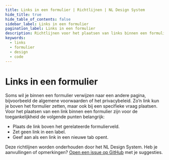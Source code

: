 ```yaml
---
title: Links in een formulier | Richtlijnen | NL Design System
hide_title: true
hide_table_of_contents: false
sidebar_label: Links in een formulier
pagination_label: Links in een formulier
description: Richtlijnen voor het plaatsen van links binnen een formulier.
keywords:
  - links
  - formulier
  - design
  - code
---
```


<!-- @license CC0-1.0 -->


# Links in een formulier

Soms wil je binnen een formulier verwijzen naar een andere pagina, bijvoorbeeld de algemene voorwaarden of het privacybeleid. Zo’n link kun je boven het formulier zetten, maar ook bij een specifieke vraag plaatsen.
Voor het plaatsen van een link binnen een formulier zijn voor de toegankelijkheid de volgende punten belangrijk:

- Plaats de link boven het gerelateerde formulierveld.
- Zet geen link in een label.
- Geef aan als een link in een nieuwe tab opent.

<LinkAboveField />
<LinkAboveFieldCode />

<LinkNotInLabel />
<LinkNotInLabelCode />

<LinkNewTab />
<LinkNewTabCode />

Deze richtlijnen worden onderhouden door het NL Design System. Heb je aanvullingen of opmerkingen? [Open een issue op GitHub](https://github.com/nl-design-system/documentatie/issues/new) met je suggesties.

